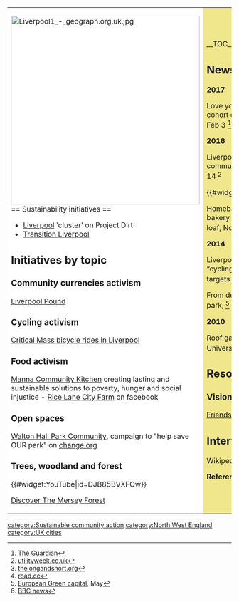 {| cellpadding="8" cellspacing="0"
|- valign="top" 
| style="background:white" width="52%"|
[[File:Liverpool1 - geograph.org.uk.jpg|424px]]<br clear=left>
== Sustainability initiatives ==
*[http://www.projectdirt.com/cluster/liverpool/ Liverpool] 'cluster' on Project Dirt
*[http://www.transitionliverpool.org/ Transition Liverpool]

== Initiatives by topic ==

=== Community currencies activism ===

[http://liverpool-pound.org/ Liverpool Pound]

=== Cycling activism ===

[[wikia:criticalmass:Liverpool|Critical Mass bicycle rides in Liverpool]]

=== Food activism ===

[http://www.mannacommunitykitchen.org/ Manna Community Kitchen] creating lasting and sustainable solutions to poverty, hunger and social injustice - [https://www.facebook.com/RiceLaneCityFarm Rice Lane City Farm] on facebook

=== Open spaces ===

[http://waltonhallparkcommunity.org/ Walton Hall Park Community], campaign to "help save OUR park" on [https://www.change.org/p/liverpool-city-council-stop-liverpool-city-council-selling-destroying-walton-hall-park change.org]

=== Trees, woodland and forest ===

{{#widget:YouTube|id=DJB85BVXFOw}}

[http://www.discoverthemerseyforest.co.uk/ Discover The Mersey Forest]

| style="background:khaki" |

__TOC__

== News and comment ==

'''2017'''

Love your local? Liverpool joins cohort of community currencies, Feb 3 <ref>[https://www.theguardian.com/small-business-network/2017/feb/03/love-local-liverpool-joins-cohort-community-currencies The Guardian]</ref>

'''2016'''

Liverpool City Council to create community energy company, Nov 14 <ref>[http://utilityweek.co.uk/news/liverpool-city-council-to-create-community-energy-company/1288112 utilityweek.co.uk]</ref>

{{#widget:Vimeo|id=190981680}}

Homebaked: the cooperative bakery reviving Anfield, loaf by loaf, Nov 10 <ref>[http://thelongandshort.org/society/homebaked-liverpool-community-development thelongandshort.org]</ref>

'''2014''' 

Liverpool City Council unveils its “cycling revolution”, but are its targets unambitious? <ref>[http://road.cc/content/news/119547-liverpool-unveils-its-cycling-revolution road.cc]</ref>

From derelict flyover to urban sky park, <ref>[http://ec.europa.eu/environment/europeangreencapital/urban-sky-park/index.html European Green capital], May</ref>

'''2010'''

Roof garden opens at Liverpool University, February 26 <ref>[http://news.bbc.co.uk/local/liverpool/hi/people_and_places/nature/newsid_8531000/8531217.stm BBC news]</ref>

== Resources ==

=== Visions ===

[http://www.friendsoftheflyover.org.uk/ Friends of The Flyover]

== Interwiki links ==
Wikipedia: [[wikipedia:Liverpool|Liverpool]]


'''References'''
{{Attrib sca ref|Liverpool}}
<references/>
|}


{{scaendmenu}}
[[category:Sustainable community action]]
[[category:North West England]]
[[category:UK cities]]